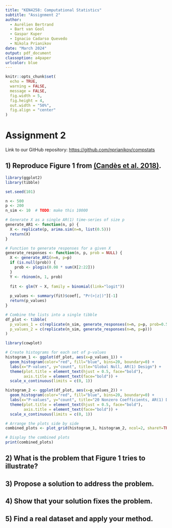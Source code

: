 ```yaml
---
title: "KEN4258: Computational Statistics"
subtitle: "Assignment 2"
author: 
  - Aurélien Bertrand
  - Bart van Gool
  - Gaspar Kuper
  - Ignacio Cadarso Quevedo
  - Nikola Prianikov
date: "March 2024"
output: pdf_document
classoption: a4paper
urlcolor: blue
---
```


```r
knitr::opts_chunk$set(
  echo = TRUE,
  warning = FALSE, 
  message = FALSE, 
  fig.width = 5, 
  fig.height = 4, 
  out.width = "50%", 
  fig.align = "center"
)
```

# Assignment 2

Link to our GitHub repository: <https://github.com/nprianikov/compstats>

## 1) Reproduce Figure 1 from [(Candès et al. 2018)](https://arxiv.org/abs/1610.02351).

```r
library(ggplot2)
library(tibble)

set.seed(101)

n <- 500
p <- 200
n_sim <- 10  # TODO: make this 10000

# Generate X as a single AR(1) time-series of size p
generate_AR1 <- function(n, p) {
  X <- replicate(p, arima.sim(n=n, list(0.5)))
  return(X)
}

# Function to generate responses for a given X
generate_responses <- function(n, p, prob = NULL) {
  X <- generate_AR1(n=n, p=p)
  if (is.null(prob)) {
    prob <- plogis(0.08 * sum(X[2:22]))
  }
  Y <- rbinom(n, 1, prob)
  
  fit <- glm(Y ~ X, family = binomial(link="logit"))
  
  p_values <- summary(fit)$coef[, "Pr(>|z|)"][-1]
  return(p_values)
}

# Combine the lists into a single tibble
df_plot <- tibble(
  p_values_1 = c(replicate(n_sim, generate_responses(n=n, p=p, prob=0.5))),
  p_values_2 = c(replicate(n_sim, generate_responses(n=n, p=p)))
)
```

```r
library(cowplot)

# Create histograms for each set of p-values
histogram_1 <- ggplot(df_plot, aes(x=p_values_1)) + 
  geom_histogram(color="red", fill="blue", bins=20, boundary=0) +
  labs(x="P-values", y="count", title="Global Null, AR(1) Design") +
  theme(plot.title = element_text(hjust = 0.5, face="bold"),
        axis.title = element_text(face="bold")) +
  scale_x_continuous(limits = c(0, 1))

histogram_2 <- ggplot(df_plot, aes(x=p_values_2)) + 
  geom_histogram(color="red", fill="blue", bins=20, boundary=0) +
  labs(x="P-values", y="count", title="20 Nonzero Coefficients, AR(1) Design") +
  theme(plot.title = element_text(hjust = 0.5, face="bold"),
        axis.title = element_text(face="bold")) +
  scale_x_continuous(limits = c(0, 1))

# Arrange the plots side by side
combined_plots <- plot_grid(histogram_1, histogram_2, ncol=2, shareY=TRUE)

# Display the combined plots
print(combined_plots)
```

## 2) What is the problem that Figure 1 tries to illustrate?

## 3) Propose a solution to address the problem.

## 4) Show that your solution fixes the problem.

## 5) Find a real dataset and apply your method.
